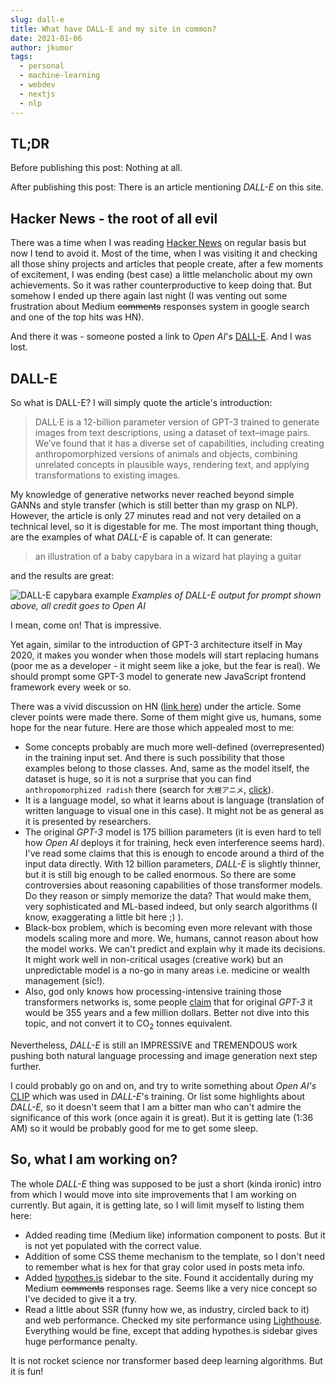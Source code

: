 ```yaml
---
slug: dall-e
title: What have DALL-E and my site in common?
date: 2021-01-06
author: jkumor
tags:
  - personal
  - machine-learning
  - webdev
  - nextjs
  - nlp
---
```


## TL;DR

Before publishing this post: Nothing at all.

After publishing this post: There is an article mentioning _DALL-E_ on this site.

## Hacker News - the root of all evil

There was a time when I was reading
[Hacker News](https://news.ycombinator.com/news) on regular basis but now I tend
to avoid it. Most of the time, when I was visiting it and checking all those shiny
projects and articles that people create, after a few moments of
excitement, I was ending (best case) a little melancholic about my own
achievements. So it was rather counterproductive to keep doing that. But
somehow I ended up there again last night (I was venting out some frustration
about Medium ~~comments~~ responses system in google search and one of the top
hits was HN).

And there it was - someone posted a link to _Open AI_'s
[DALL-E](https://openai.com/blog/dall-e/). And I was lost.

## DALL-E

So what is DALL-E? I will simply quote the article's introduction:

> DALL·E is a 12-billion parameter version of GPT-3 trained to generate images
> from text descriptions, using a dataset of text–image pairs. We’ve found that
> it has a diverse set of capabilities, including creating anthropomorphized
> versions of animals and objects, combining unrelated concepts in plausible
> ways, rendering text, and applying transformations to existing images.

My knowledge of generative networks never reached beyond simple GANNs and style
transfer (which is still better than my grasp on NLP). However, the article is
only 27 minutes read and not very detailed on a technical level, so it is
digestable for me. The most important thing though, are the examples of what
_DALL-E_ is capable of. It can generate:

> an illustration of a baby capybara in a wizard hat playing a guitar

and the results are great:

![DALL-E capybara example](/images/dall-e-capybara-example.png)
_Examples of DALL-E output for prompt shown above, all credit goes to Open AI_

I mean, come on! That is impressive.

Yet again, similar to the introduction
of GPT-3 architecture itself in May 2020, it makes you wonder when those models
will start replacing humans (poor me as a developer - it might seem like a joke,
but the fear is real). We should prompt some GPT-3 model to generate new
JavaScript frontend framework every week or so.

There was a vivid discussion on HN
([link here](https://news.ycombinator.com/item?id=25649557)) under the article.
Some clever points were made there. Some of them might give us, humans, some
hope for the near future. Here are those which appealed most to me:

- Some concepts probably are much more well-defined (overrepresented) in the
  training input set. And there is such possibility that those examples belong
  to those classes. And, same as the model itself, the dataset is huge, so it
  is not a surprise that you can find `anthropomorphized radish` there (search
  for `大根アニメ`, [click](https://www.google.com/search?q=%E5%A4%A7%E6%A0%B9%E3%82%A2%E3%83%8B%E3%83%A1)).
- It is a language model, so what it learns about is language (translation of
  written language to visual one in this case). It might not be as general as
  it is presented by researchers.
- The original _GPT-3_ model is 175 billion parameters (it is even hard to tell
  how _Open AI_ deploys it for training, heck even interference seems hard).
  I've read some claims that this is enough to encode around a third of the input
  data directly. With 12 billion parameters, _DALL-E_ is slightly thinner, but
  it is still big enough to be called enormous. So there are some controversies
  about reasoning capabilities of those transformer models. Do they reason or
  simply memorize the data? That would make them, very sophisticated and ML-based
  indeed, but only search algorithms (I know, exaggerating a little bit here ;) ).
- Black-box problem, which is becoming even more relevant with those models
  scaling more and more. We, humans, cannot reason about how the model works.
  We can't predict and explain why it made its decisions. It might work well in
  non-critical usages (creative work) but an unpredictable model is a no-go in
  many areas i.e. medicine or wealth management (sic!).
- Also, god only knows how processing-intensive training those transformers
  networks is, some people
  [claim](https://lambdalabs.com/blog/demystifying-gpt-3/) that for original
  _GPT-3_ it would be 355 years and a few million dollars. Better not dive into
  this topic, and not convert it to CO<sub>2</sub> tonnes equivalent.

Nevertheless, _DALL-E_ is still an IMPRESSIVE and TREMENDOUS work pushing both
natural language processing and image generation next step further.

I could probably go on and on, and try to write something about _Open AI's_
[CLIP](https://openai.com/blog/clip/) which was used in _DALL-E_'s training. Or
list some highlights about _DALL-E,_ so it doesn't seem that I am a bitter man
who can't admire the significance of this work (once again it is great). But it
is getting late (1:36 AM) so it would be probably good for me to get some sleep.

## So, what I am working on?

The whole _DALL-E_ thing was supposed to be just a short (kinda ironic) intro
from which I would move into site improvements that I am working on currently.
But again, it is getting late, so I will limit myself to listing them here:

- Added reading time (Medium like) information component to posts. But it is not
  yet populated with the correct value.
- Addition of some CSS theme mechanism to the template, so I don't need to
  remember what is hex for that gray color used in posts meta info.
- Added [hypothes.is](https://web.hypothes.is/) sidebar to the site. Found it
  accidentally during my Medium ~~comments~~ responses rage. Seems like a very
  nice concept so I've decided to give it a try.
- Read a little about SSR (funny how we, as industry, circled back to it) and web performance. Checked
  my site performance using
  [Lighthouse](https://developers.google.com/web/tools/lighthouse). Everything
  would be fine, except that adding hypothes.is sidebar gives huge performance
  penalty.

It is not rocket science nor transformer based deep learning algorithms. But
it is fun!
